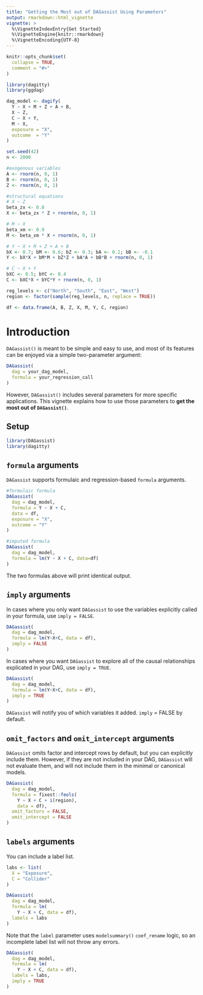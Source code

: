 ```yaml
---
title: "Getting the Most out of DAGassist Using Parameters"
output: rmarkdown::html_vignette
vignette: >
  %\VignetteIndexEntry{Get Started}
  %\VignetteEngine{knitr::rmarkdown}
  %\VignetteEncoding{UTF-8}
---
```

```r
knitr::opts_chunk$set(
  collapse = TRUE,
  comment = "#>"
)

```

```r
library(dagitty)
library(ggdag)

dag_model <- dagify(
  Y ~ X + M + Z + A + B,
  X ~ Z,
  C ~ X + Y,
  M ~ X,
  exposure = "X",
  outcome  = "Y"
)

set.seed(42)
n <- 2000

#exogenous variables
A <- rnorm(n, 0, 1)
B <- rnorm(n, 0, 1)
Z <- rnorm(n, 0, 1)

#structural equations
# X ~ Z
beta_zx <- 0.8
X <- beta_zx * Z + rnorm(n, 0, 1)

# M ~ X
beta_xm <- 0.9
M <- beta_xm * X + rnorm(n, 0, 1)

# Y ~ X + M + Z + A + B
bX <- 0.7; bM <- 0.6; bZ <- 0.3; bA <- 0.2; bB <- -0.1
Y <- bX*X + bM*M + bZ*Z + bA*A + bB*B + rnorm(n, 0, 1)

# C ~ X + Y 
bXC <- 0.5; bYC <- 0.4
C <- bXC*X + bYC*Y + rnorm(n, 0, 1)

reg_levels <- c("North", "South", "East", "West")
region <- factor(sample(reg_levels, n, replace = TRUE))

df <- data.frame(A, B, Z, X, M, Y, C, region)
```

# Introduction

`DAGassist()` is meant to be simple and easy to use, and most of its features can be enjoyed via a simple two-parameter argument:
```r
DAGassist(
  dag = your_dag_model,
  formula = your_regression_call
)
```

However, `DAGassist()` includes several parameters for more specific applications. This vignette explains how to use those parameters to **get the most out of `DAGassist()`**.

## Setup
```r
library(DAGassist)
library(dagitty)
```

## `formula` arguments

`DAGassist` supports formulaic and regression-based `formula` arguments. 

```r
#formulaic formula
DAGassist(
  dag = dag_model,
  formula = Y ~ X + C,
  data = df,
  exposure = "X",
  outcome = "Y"
)

#imputed formula
DAGassist(
  dag = dag_model,
  formula = lm(Y ~ X + C, data=df)
)
```
The two formulas above will print identical output. 

## `imply` arguments

In cases where you only want `DAGassist` to use the variables explicitly called in your formula, use `imply = FALSE`. 
```r
DAGassist(
  dag = dag_model,
  formula = lm(Y~X+C, data = df),
  imply = FALSE
)
```
In cases where you want `DAGassist` to explore all of the causal relationships explicated in your DAG, use    `imply = TRUE`. 
```r
DAGassist(
  dag = dag_model,
  formula = lm(Y~X+C, data = df),
  imply = TRUE
)
```
`DAGassist` will notify you of which variables it added. `imply` = FALSE by default.

## `omit_factors` and `omit_intercept` arguments

`DAGassist` omits factor and intercept rows by default, but you can explicitly include them. However, if they are not included in your DAG, `DAGassist` will not evaluate them, and will not include them in the minimal or canonical models.
```r
DAGassist(
  dag = dag_model,
  formula = fixest::feols(
    Y ~ X + C + i(region),  
    data = df),
  omit_factors = FALSE,
  omit_intercept = FALSE
)
```

## `labels` arguments

You can include a label list.
```r
labs <- list(
  X = "Exposure",
  C = "Collider"
)

DAGassist(
  dag = dag_model,
  formula = lm(
    Y ~ X + C, data = df),
  labels = labs
)
```
Note that the `label` parameter uses `modelsummary()` `coef_rename` logic, so an incomplete label list will not throw any errors. 

```r
DAGassist(
  dag = dag_model,
  formula = lm(
    Y ~ X + C, data = df),
  labels = labs,
  imply = TRUE
)
```



